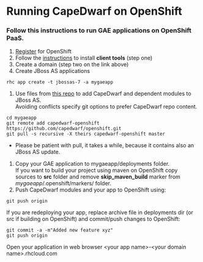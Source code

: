 =Running CapeDwarf on OpenShift=


===Follow this instructions to run GAE applications on OpenShift PaaS.===

# [https://openshift.redhat.com/app/account/new Register] for OpenShift
# Follow the [https://openshift.redhat.com/app/getting_started instructions] to install '''client tools''' (step one)
# Create a domain (step two on the link above)
# Create JBoss AS applications

<pre>rhc app create -t jbossas-7 -a mygaeapp</pre>
	
<ol><li value="5">
Use files from [https://github.com/capedwarf/openshift this repo] to add CapeDwarf and dependent modules to JBoss AS.<br />
Avoiding conflicts specify git options to prefer CapeDwarf repo content.
</li></ol>

<pre>
cd mygaeapp
git remote add capedwarf-openshift https://github.com/capedwarf/openshift.git
git pull -s recursive -X theirs capedwarf-openshift master
</pre>
* Please be patient with pull, it takes a while, because it contains also an JBoss AS update.

<ol><li value="6">
Copy your GAE application to mygaeapp/deployments folder.<br />
If you want to build your project using maven on OpenShift copy sources to '''src''' folder and remove '''skip_maven_build''' marker from ''mygaeapp''/.openshift/markers/ folder.</li>
<li>Push CapeDwarf modules and your app to OpenShift using:</li>
</ol>
	
<pre>git push origin</pre>
	
If you are redeploying your app, replace archive file in deployments dir (or src if building on OpenShift) and commit/push changes to OpenShift:

<pre>
git commit -a -m"Added new feature xyz"
git push origin
</pre>

Open your application in web browser &lt;your app name&gt;-&lt;your domain name&gt;.rhcloud.com